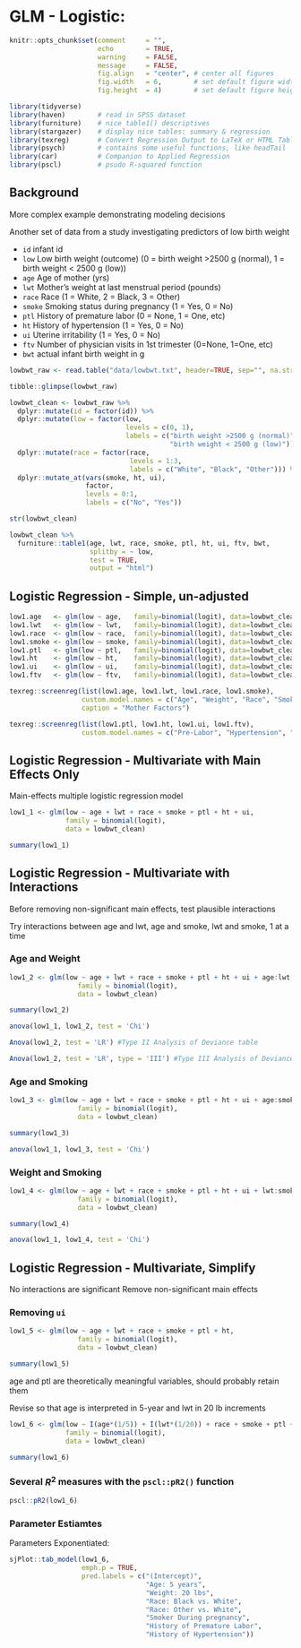# GLM - Logistic: 

```{r, include=FALSE}
knitr::opts_chunk$set(comment     = "",
                      echo        = TRUE, 
                      warning     = FALSE, 
                      message     = FALSE,
                      fig.align   = "center", # center all figures
                      fig.width   = 6,        # set default figure width to 4 inches
                      fig.height  = 4)        # set default figure height to 3 inches
```

```{r, message=FALSE, error=FALSE}
library(tidyverse)
library(haven)        # read in SPSS dataset
library(furniture)    # nice table1() descriptives
library(stargazer)    # display nice tables: summary & regression
library(texreg)       # Convert Regression Output to LaTeX or HTML Tables
library(psych)        # contains some useful functions, like headTail
library(car)          # Companion to Applied Regression
library(pscl)         # psudo R-squared function
```

## Background

More complex example demonstrating modeling decisions

Another set of data from a study investigating predictors of low birth weight

* `id` infant id
* `low` Low birth weight (outcome) (0 = birth weight >2500 g (normal), 1 = birth weight < 2500 g (low))
* `age` Age of mother (yrs)
* `lwt` Mother's weight at last menstrual period (pounds)
* `race` Race (1 = White, 2 = Black, 3 = Other)
* `smoke` Smoking status during pregnancy (1 = Yes, 0 = No)
* `ptl` History of premature labor (0 = None, 1 = One, etc)
* `ht` History of hypertension (1 = Yes, 0 = No)
* `ui` Uterine irritability (1 = Yes, 0 = No)
* `ftv` Number of physician visits in 1st trimester (0=None, 1=One, etc)
* `bwt` actual infant birth weight in g



```{r lowbwtdata}
lowbwt_raw <- read.table("data/lowbwt.txt", header=TRUE, sep="", na.strings="NA", dec=".", strip.white=TRUE)

tibble::glimpse(lowbwt_raw)
```


```{r}
lowbwt_clean <- lowbwt_raw %>% 
  dplyr::mutate(id = factor(id)) %>% 
  dplyr::mutate(low = factor(low,
                             levels = c(0, 1),
                             labels = c("birth weight >2500 g (normal)",
                                        "birth weight < 2500 g (low)"))) %>% 
  dplyr::mutate(race = factor(race,
                              levels = 1:3,
                              labels = c("White", "Black", "Other"))) %>% 
  dplyr::mutate_at(vars(smoke, ht, ui),
                   factor,
                   levels = 0:1,
                   labels = c("No", "Yes")) 
```


```{r}
str(lowbwt_clean)
```

```{r}
lowbwt_clean %>% 
  furniture::table1(age, lwt, race, smoke, ptl, ht, ui, ftv, bwt,
                    splitby = ~ low,
                    test = TRUE,
                    output = "html")
```

## Logistic Regression - Simple, un-adjusted

```{r}
low1.age   <- glm(low ~ age,   family=binomial(logit), data=lowbwt_clean)
low1.lwt   <- glm(low ~ lwt,   family=binomial(logit), data=lowbwt_clean)
low1.race  <- glm(low ~ race,  family=binomial(logit), data=lowbwt_clean)
low1.smoke <- glm(low ~ smoke, family=binomial(logit), data=lowbwt_clean)
low1.ptl   <- glm(low ~ ptl,   family=binomial(logit), data=lowbwt_clean)
low1.ht    <- glm(low ~ ht,    family=binomial(logit), data=lowbwt_clean)
low1.ui    <- glm(low ~ ui,    family=binomial(logit), data=lowbwt_clean)
low1.ftv   <- glm(low ~ ftv,   family=binomial(logit), data=lowbwt_clean)
```



```{r}
texreg::screenreg(list(low1.age, low1.lwt, low1.race, low1.smoke),
                  custom.model.names = c("Age", "Weight", "Race", "Smoker"),
                  caption = "Mother Factors")
```


```{r}
texreg::screenreg(list(low1.ptl, low1.ht, low1.ui, low1.ftv),
                  custom.model.names = c("Pre-Labor", "Hypertension", "Uterine", "Visits"))
```

## Logistic Regression - Multivariate with Main Effects Only

Main-effects multiple logistic regression model

```{r}
low1_1 <- glm(low ~ age + lwt + race + smoke + ptl + ht + ui,
              family = binomial(logit), 
              data = lowbwt_clean)

summary(low1_1)
```

## Logistic Regression - Multivariate with Interactions

Before removing non-significant main effects, test plausible interactions

Try interactions between age and lwt, age and smoke, lwt and smoke,  1 at a time

### Age and Weight

```{r}
low1_2 <- glm(low ~ age + lwt + race + smoke + ptl + ht + ui + age:lwt,
                 family = binomial(logit), 
                 data = lowbwt_clean)

summary(low1_2)
```

```{r}
anova(low1_1, low1_2, test = 'Chi')
```


```{r}
Anova(low1_2, test = 'LR') #Type II Analysis of Deviance table
```



```{r}
Anova(low1_2, test = 'LR', type = 'III') #Type III Analysis of Deviance table

```


### Age and Smoking


```{r}
low1_3 <- glm(low ~ age + lwt + race + smoke + ptl + ht + ui + age:smoke,
                 family = binomial(logit), 
                 data = lowbwt_clean)

summary(low1_3)
```


```{r}
anova(low1_1, low1_3, test = 'Chi')
```



### Weight and Smoking


```{r}
low1_4 <- glm(low ~ age + lwt + race + smoke + ptl + ht + ui + lwt:smoke,
                 family = binomial(logit), 
                 data = lowbwt_clean)

summary(low1_4)
```


```{r}
anova(low1_1, low1_4, test = 'Chi')
```

## Logistic Regression - Multivariate, Simplify

No interactions are  significant
Remove non-significant main effects


### Removing `ui`

```{r}
low1_5 <- glm(low ~ age + lwt + race + smoke + ptl + ht,
                 family = binomial(logit), 
                 data = lowbwt_clean)

summary(low1_5)
```


age and ptl are theoretically meaningful variables, should probably retain them

Revise so that age is interpreted in 5-year and lwt in 20 lb increments


```{r}
low1_6 <- glm(low ~ I(age*(1/5)) + I(lwt*(1/20)) + race + smoke + ptl + ht,
              family = binomial(logit), 
              data = lowbwt_clean)

summary(low1_6)
```


### Several $R^2$ measures with the `pscl::pR2()` function 

```{r}
pscl::pR2(low1_6)
```


### Parameter Estiamtes


Parameters Exponentiated:

```{r, results = "asis"}
sjPlot::tab_model(low1_6,
                  emph.p = TRUE,
                  pred.labels = c("(Intercept)",
                                  "Age: 5 years",
                                  "Weight: 20 lbs",
                                  "Race: Black vs. White",
                                  "Race: Other vs. White",
                                  "Smoker During pregnancy",
                                  "History of Premature Labor",
                                  "History of Hypertension")) 
```



